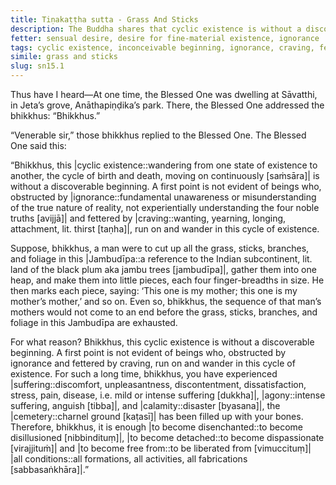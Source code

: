 ```yaml
---
title: Tiṇakaṭṭha sutta - Grass And Sticks
description: The Buddha shares that cyclic existence is without a discoverable beginning using an analogy of grass and sticks.
fetter: sensual desire, desire for fine-material existence, ignorance
tags: cyclic existence, inconceivable beginning, ignorance, craving, fetter, mother, india, jambudīpa, grass, sticks, disenchantment, detachment, liberation, sn, sn12-21, sn15
simile: grass and sticks
slug: sn15.1
---
```


Thus have I heard—At one time, the Blessed One was dwelling at Sāvatthi, in Jeta’s grove, Anāthapiṇḍika’s park. There, the Blessed One addressed the bhikkhus: “Bhikkhus.”

“Venerable sir,” those bhikkhus replied to the Blessed One. The Blessed One said this:

“Bhikkhus, this |cyclic existence::wandering from one state of existence to another, the cycle of birth and death, moving on continuously [saṁsāra]| is without a discoverable beginning. A first point is not evident of beings who, obstructed by |ignorance::fundamental unawareness or misunderstanding of the true nature of reality, not experientially understanding the four noble truths [avijjā]| and fettered by |craving::wanting, yearning, longing, attachment, lit. thirst [taṇha]|, run on and wander in this cycle of existence.

Suppose, bhikkhus, a man were to cut up all the grass, sticks, branches, and foliage in this |Jambudīpa::a reference to the Indian subcontinent, lit. land of the black plum aka jambu trees [jambudīpa]|, gather them into one heap, and make them into little pieces, each four finger-breadths in size. He then marks each piece, saying: ‘This one is my mother; this one is my mother’s mother,’ and so on. Even so, bhikkhus, the sequence of that man’s mothers would not come to an end before the grass, sticks, branches, and foliage in this Jambudīpa are exhausted.

For what reason? Bhikkhus, this cyclic existence is without a discoverable beginning. A first point is not evident of beings who, obstructed by ignorance and fettered by craving, run on and wander in this cycle of existence. For such a long time, bhikkhus, you have experienced |suffering::discomfort, unpleasantness, discontentment, dissatisfaction, stress, pain, disease, i.e. mild or intense suffering [dukkha]|, |agony::intense suffering, anguish [tibba]|, and |calamity::disaster [byasana]|, the |cemetery::charnel ground [kaṭasī]| has been filled up with your bones. Therefore, bhikkhus, it is enough |to become disenchanted::to become disillusioned [nibbindituṃ]|, |to become detached::to become dispassionate [virajjituṁ]| and |to become free from::to be liberated from [vimuccituṃ]| |all conditions::all formations, all activities, all fabrications [sabbasaṅkhāra]|.”